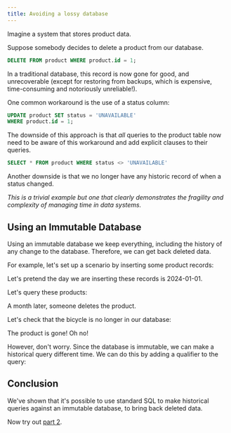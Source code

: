 ```yaml
---
title: Avoiding a lossy database
---
```




Imagine a system that stores product data.

Suppose somebody decides to delete a product from our database.

```sql
DELETE FROM product WHERE product.id = 1;
```

In a traditional database, this record is now gone for good, and
unrecoverable (except for restoring from backups, which is
expensive, time-consuming and notoriously unreliable!).

One common workaround is the use of a status column:

```sql
UPDATE product SET status = 'UNAVAILABLE'
WHERE product.id = 1;
```

The downside of this approach is that *all* queries to the product
table now need to be aware of this workaround and add explicit
clauses to their queries.

```sql
SELECT * FROM product WHERE status <> 'UNAVAILABLE'
```

Another downside is that we no longer have any historic record of
when a status changed.

*This is a trivial example but one that clearly demonstrates the
fragility and complexity of managing time in data systems.*

## Using an Immutable Database

Using an immutable database we keep everything, including the
history of any change to the database. Therefore, we can get back
deleted data.

For example, let's set up a scenario by inserting some product records:

Let's pretend the day we are inserting these records is 2024-01-01.

<Fiddle magicContext="my-context">
  <Txs systemTime="2024-01-01"
       txs="INSERT INTO product (xt$id, name)
            VALUES
            (1, 'Pendleton Electric Bicycle'),
            (2, 'Bicycle Pump')" />
  <Query hidden={true} q="SELECT * FROM xt$txs ORDER BY xt$txs.xt$tx_time DESC LIMIT 1" />
</Fiddle>

Let's query these products:

<Fiddle magicContext="my-context">
  <Query q="SELECT * FROM product" />
</Fiddle>

A month later, someone deletes the product.

<Fiddle magicContext="my-context">
  <Txs systemTime="2024-02-01"
       txs="DELETE FROM product WHERE product.name = 'Pendleton Electric Bicycle'" />
  <Query hidden={true} q="SELECT * FROM xt$txs ORDER BY xt$txs.xt$tx_time DESC LIMIT 1" />
</Fiddle>

Let's check that the bicycle is no longer in our database:

<Fiddle magicContext="my-context">
  <Query q="SELECT * FROM product" />
</Fiddle>

The product is gone! Oh no!

However, don't worry. Since the database is immutable, we can make
a historical query different time. We can do this by adding a
qualifier to the query:

<Fiddle magicContext="my-context">
  <Query q="SELECT *
            FROM product
            FOR VALID_TIME AS OF DATE '2024-01-01'" />
</Fiddle>

## Conclusion

We've shown that it's possible to use standard SQL to make
historical queries against an immutable database, to bring back
deleted data.

Now try out [part 2](/tutorials/sakila-2).
